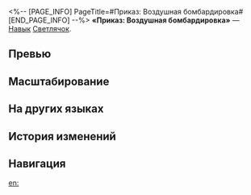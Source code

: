 <%-- [PAGE_INFO]
PageTitle=#Приказ: Воздушная бомбардировка#
[END_PAGE_INFO] --%>
{{Навык Инфобокс
|Название         = Приказ: Воздушная бомбардировка
|Изображение      = Навык Приказ: Воздушная бомбардировка.png
|Персонаж         = Светлячок
|Тип              = Навык
|Тэг              = Одиночная атака
|УронСтойк        = 20
|ЭнергияГен       = 
|Энергия          = 
|Длительность     = 
|Описание         = Расходует 40% от макс. НР Сэма и восстанавливает фиксированное количество энергии, равное {{Цвет|Выделенный|50%—62%}} от его макс. энергии, а также наносит выбранному противнику огненный урон, равный {{Цвет|Выделенный|100%—220%}} от силы атаки Сэма. Если текущего НР недостаточно, то во время использования навыка текущее НР Сэма опускается до 1 ед. После использования этого навыка следующее действие персонажа {{Доп эффект|продвигается вперёд}} на 25%.
|Свойство1        = 
|Масштабирование1 = 
}}
'''«Приказ: Воздушная бомбардировка»''' — [[Навык]] [[Светлячок]].

==Превью==
{{Превью
|Файл = Приказ: Воздушная бомбардировка Превью
}}

==Масштабирование==
{{Масштабирование навыка|тип=Навык
|100%;110%;120%;130%;140%;150%;162.5%;175%;187.5%;200%;210%;220%;230%;240%;250%
|50%;51%;52%;53%;54%;55%;56.25%;57.5%;58.75%;60%;61%;62%;63%;64%;65%
}}

==На других языках==
{{На других языках
|en   = Order: Aerial Bombardment
|zhs  = 指令-天火轰击
|zht  = 指令-天火轟擊
|ja   = コマンド-{{Rubi|天火轟撃|てんかごうげき}}
|ko   = 지령-천공 포격
|es   = Orden: Bombardeo aéreo
|fr   = Manœuvre de frappe aérienne
|ru   = Приказ: Воздушная бомбардировка
|th   = Order: Aerial Bombardment
|vi   = Chỉ Lệnh: Oanh Tạc Trên Không
|de   = Befehl: Luftbombardierung
|id   = Order: Aerial Bombardment
|pt   = Ordem: Bombardeio Aéreo
}}

==История изменений==
{{История изменений|3.5}}

==Навигация==
{{Навык Навбокс|Светлячок}}

[[en:]]
